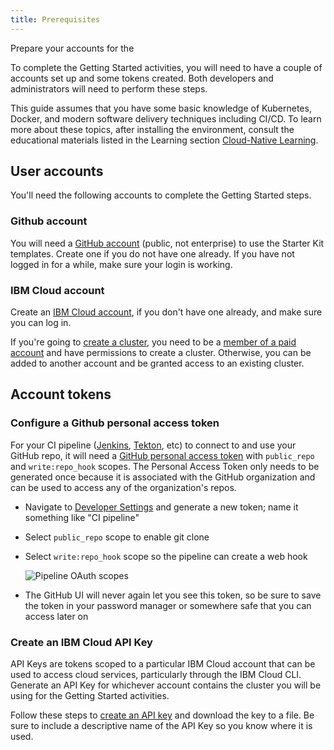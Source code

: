 ```yaml
---
title: Prerequisites
---
```



<PageDescription>

Prepare your accounts for the <Globals name="shortName" />

</PageDescription>

To complete the Getting Started activities, you will need to have a couple of accounts set up and some tokens created. 
Both developers and administrators will need to perform these steps.

This guide assumes that you have some basic knowledge of Kubernetes, Docker, and modern software delivery techniques 
including CI/CD. To learn more about these topics, after installing the environment, consult the educational materials 
listed in the Learning section [Cloud-Native Learning](/learning).

## User accounts

You'll need the following accounts to complete the <Globals name="shortName" /> Getting Started steps.

### Github account

You will need a [GitHub account](https://github.com) (public, not enterprise) to use the Starter Kit templates. Create 
one if you do not have one already. If you have not logged in for a while, make sure your login is working.

### IBM Cloud account

Create an [IBM Cloud account](https://cloud.ibm.com), if you don't have one already, and make sure you can log in. 
  
If you're going to [create a cluster](/admin/installation-ibm-cloud), you need to be 
a [member of a paid account](https://cloud.ibm.com/docs/iam?topic=iam-iamuserinv) and have permissions to create a cluster.
Otherwise, you can be added to another account and be granted access to an existing cluster.

## Account tokens

### Configure a Github personal access token

For your CI pipeline ([Jenkins](/tools/continuous-integration), [Tekton](/tools/continuous-integration-tekton), etc) to 
connect to and use your GitHub repo, it will need a [GitHub personal access token](https://help.github.com/en/github/authenticating-to-github/creating-a-personal-access-token-for-the-command-line) 
with `public_repo` and `write:repo_hook` scopes. The Personal Access Token only needs to be generated once because it is 
associated with the GitHub organization and can be used to access any of the organization's repos.

- Navigate to [Developer Settings](https://github.com/settings/tokens) and generate a new token; name it something like "CI pipeline"
- Select `public_repo` scope to enable git clone
- Select `write:repo_hook` scope so the pipeline can create a web hook
  
    ![Pipeline OAuth scopes](./pipeline-scopes.png)
  
- The GitHub UI will never again let you see this token, so be sure to save the token in your password manager or somewhere safe that you can access later on

### Create an IBM Cloud API Key

API Keys are tokens scoped to a particular IBM Cloud account that can be used to access cloud services, particularly through
the IBM Cloud CLI. Generate an API Key for whichever account contains the cluster you will be using for the Getting Started
activities.

Follow these steps to [create an API key](https://cloud.ibm.com/docs/account?topic=account-userapikey#create_user_key) and
download the key to a file. Be sure to include a descriptive name of the API Key so you know where it is used.

